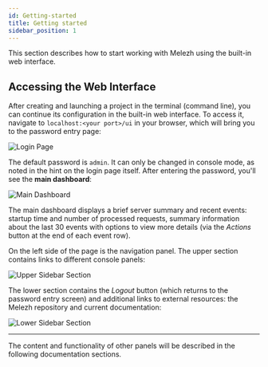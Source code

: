```yaml
---
id: Getting-started
title: Getting started
sidebar_position: 1
---
```


This section describes how to start working with Melezh using the built-in web interface.

## Accessing the Web Interface

After creating and launching a project in the terminal (command line), you can continue its configuration in the built-in web interface. To access it, navigate to `localhost:<your port>/ui` in your browser, which will bring you to the password entry page:

![Login Page](../../../../static/img/Docs/Melezh/en/6.png)

The default password is `admin`. It can only be changed in console mode, as noted in the hint on the login page itself. After entering the password, you'll see the **main dashboard**:

![Main Dashboard](../../../../static/img/Docs/Melezh/en/7.png)

The main dashboard displays a brief server summary and recent events: startup time and number of processed requests, summary information about the last 30 events with options to view more details (via the *Actions* button at the end of each event row).

On the left side of the page is the navigation panel. The upper section contains links to different console panels:

![Upper Sidebar Section](../../../../static/img/Docs/Melezh/en/8.png)

The lower section contains the *Logout* button (which returns to the password entry screen) and additional links to external resources: the Melezh repository and current documentation:

![Lower Sidebar Section](../../../../static/img/Docs/Melezh/en/9.png)

<hr/>

The content and functionality of other panels will be described in the following documentation sections.